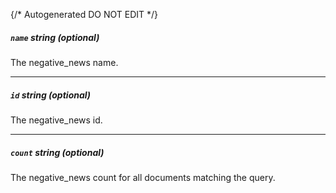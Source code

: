 {/* Autogenerated DO NOT EDIT  */}
##### `name` _string (optional)_
The negative_news name.

---
##### `id` _string (optional)_
The negative_news id.

---
##### `count` _string (optional)_
The negative_news count for all documents matching the query.


